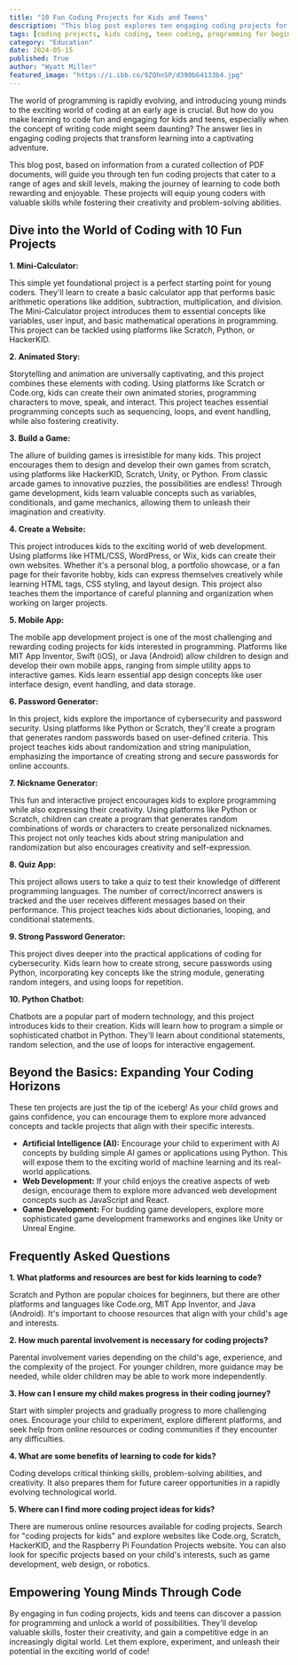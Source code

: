 ```yaml
---
title: "10 Fun Coding Projects for Kids and Teens"
description: "This blog post explores ten engaging coding projects for children and teenagers, providing a fun and interactive way to learn programming skills.  From building a mini-calculator to creating a chatbot, these projects are perfect for all skill levels and foster creativity, problem-solving, and computational thinking."
tags: [coding projects, kids coding, teen coding, programming for beginners, fun coding activities, educational technology, stem education, computer science, coding resources, learning to code]
category: "Education"
date: 2024-05-15
published: True
author: "Wyatt Miller"
featured_image: "https://i.ibb.co/9ZQhnSP/d390b64133b4.jpg"
---
```



The world of programming is rapidly evolving, and introducing young minds to the exciting world of coding at an early age is crucial. But how do you make learning to code fun and engaging for kids and teens, especially when the concept of writing code might seem daunting? The answer lies in engaging coding projects that transform learning into a captivating adventure.

This blog post, based on information from a curated collection of PDF documents, will guide you through ten fun coding projects that cater to a range of ages and skill levels, making the journey of learning to code both rewarding and enjoyable. These projects will equip young coders with valuable skills while fostering their creativity and problem-solving abilities.

## Dive into the World of Coding with 10 Fun Projects

**1. Mini-Calculator:**

This simple yet foundational project is a perfect starting point for young coders.  They'll learn to create a basic calculator app that performs basic arithmetic operations like addition, subtraction, multiplication, and division. The Mini-Calculator project introduces them to essential concepts like variables, user input, and basic mathematical operations in programming. This project can be tackled using platforms like Scratch, Python, or HackerKID.

**2. Animated Story:**

Storytelling and animation are universally captivating, and this project combines these elements with coding. Using platforms like Scratch or Code.org, kids can create their own animated stories, programming characters to move, speak, and interact. This project teaches essential programming concepts such as sequencing, loops, and event handling, while also fostering creativity.

**3. Build a Game:**

The allure of building games is irresistible for many kids. This project encourages them to design and develop their own games from scratch, using platforms like HackerKID, Scratch, Unity, or Python. From classic arcade games to innovative puzzles, the possibilities are endless! Through game development, kids learn valuable concepts such as variables, conditionals, and game mechanics, allowing them to unleash their imagination and creativity. 

**4. Create a Website:**

This project introduces kids to the exciting world of web development. Using platforms like HTML/CSS, WordPress, or Wix, kids can create their own websites. Whether it's a personal blog, a portfolio showcase, or a fan page for their favorite hobby, kids can express themselves creatively while learning HTML tags, CSS styling, and layout design. This project also teaches them the importance of careful planning and organization when working on larger projects.

**5. Mobile App:**

The mobile app development project is one of the most challenging and rewarding coding projects for kids interested in programming.  Platforms like MIT App Inventor, Swift (iOS), or Java (Android) allow children to design and develop their own mobile apps, ranging from simple utility apps to interactive games.  Kids learn essential app design concepts like user interface design, event handling, and data storage. 

**6. Password Generator:**

In this project, kids explore the importance of cybersecurity and password security. Using platforms like Python or Scratch, they'll create a program that generates random passwords based on user-defined criteria. This project teaches kids about randomization and string manipulation, emphasizing the importance of creating strong and secure passwords for online accounts. 

**7. Nickname Generator:**

This fun and interactive project encourages kids to explore programming while also expressing their creativity.  Using platforms like Python or Scratch, children can create a program that generates random combinations of words or characters to create personalized nicknames.  This project not only teaches kids about string manipulation and randomization but also encourages creativity and self-expression.

**8. Quiz App:**

This project allows users to take a quiz to test their knowledge of different programming languages. The number of correct/incorrect answers is tracked and the user receives different messages based on their performance. This project teaches kids about dictionaries, looping, and conditional statements.

**9. Strong Password Generator:**

This project dives deeper into the practical applications of coding for cybersecurity. Kids learn how to create strong, secure passwords using Python, incorporating key concepts like the string module, generating random integers, and using loops for repetition. 

**10. Python Chatbot:**

Chatbots are a popular part of modern technology, and this project introduces kids to their creation. Kids will learn how to program a simple or sophisticated chatbot in Python.  They'll learn about conditional statements, random selection, and the use of loops for interactive engagement.

## Beyond the Basics: Expanding Your Coding Horizons

These ten projects are just the tip of the iceberg! As your child grows and gains confidence, you can encourage them to explore more advanced concepts and tackle projects that align with their specific interests. 

* **Artificial Intelligence (AI):**  Encourage your child to experiment with AI concepts by building simple AI games or applications using Python. This will expose them to the exciting world of machine learning and its real-world applications.
* **Web Development:** If your child enjoys the creative aspects of web design, encourage them to explore more advanced web development concepts such as JavaScript and React.
* **Game Development:**  For budding game developers, explore more sophisticated game development frameworks and engines like Unity or Unreal Engine.

## Frequently Asked Questions

**1. What platforms and resources are best for kids learning to code?**

Scratch and Python are popular choices for beginners, but there are other platforms and languages like Code.org, MIT App Inventor, and Java (Android).  It's important to choose resources that align with your child's age and interests.

**2. How much parental involvement is necessary for coding projects?**

Parental involvement varies depending on the child's age, experience, and the complexity of the project.  For younger children, more guidance may be needed, while older children may be able to work more independently.  

**3. How can I ensure my child makes progress in their coding journey?**

Start with simpler projects and gradually progress to more challenging ones. Encourage your child to experiment, explore different platforms, and seek help from online resources or coding communities if they encounter any difficulties.

**4. What are some benefits of learning to code for kids?**

Coding develops critical thinking skills, problem-solving abilities, and creativity.  It also prepares them for future career opportunities in a rapidly evolving technological world.

**5.  Where can I find more coding project ideas for kids?**

There are numerous online resources available for coding projects.  Search for "coding projects for kids" and explore websites like Code.org, Scratch, HackerKID, and the Raspberry Pi Foundation Projects website. You can also look for specific projects based on your child's interests, such as game development, web design, or robotics.

## Empowering Young Minds Through Code

By engaging in fun coding projects, kids and teens can discover a passion for programming and unlock a world of possibilities.  They'll develop valuable skills, foster their creativity, and gain a competitive edge in an increasingly digital world.  Let them explore, experiment, and unleash their potential in the exciting world of code!
